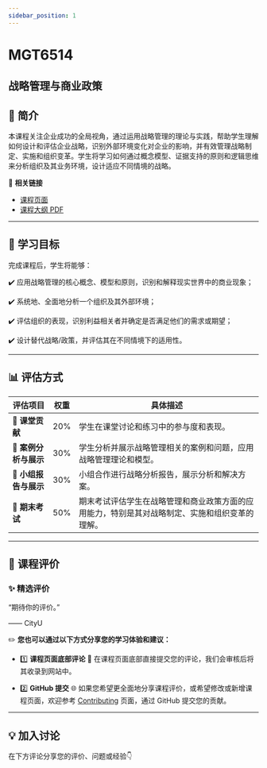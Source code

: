```yaml
---
sidebar_position: 1
---
```


# MGT6514
## 战略管理与商业政策

## **📘 简介**
本课程关注企业成功的全局视角，通过运用战略管理的理论与实践，帮助学生理解如何设计和评估企业战略，识别外部环境变化对企业的影响，并有效管理战略制定、实施和组织变革。学生将学习如何通过概念模型、证据支持的原则和逻辑思维来分析组织及其业务环境，设计适应不同情境的战略。

🔗 **相关链接**
- [课程页面](https://www.cityu.edu.hk/catalogue/pg/202425/course/MGT6514.htm)
- [课程大纲 PDF](https://www.cityu.edu.hk/catalogue/pg/202425/course/MGT6514.pdf)

---

## **🎯 学习目标**

完成课程后，学生将能够：

✔️ 应用战略管理的核心概念、模型和原则，识别和解释现实世界中的商业现象；

✔️ 系统地、全面地分析一个组织及其外部环境；

✔️ 评估组织的表现，识别利益相关者并确定是否满足他们的需求或期望；

✔️ 设计替代战略/政策，并评估其在不同情境下的适用性。

---

## **📊 评估方式**

| **评估项目**           | **权重** | **具体描述**                                                                                       |
|-----------------------|---------|---------------------------------------------------------------------------------------------------|
| **📄 课堂贡献**        | 20%     | 学生在课堂讨论和练习中的参与度和表现。                                                            |
| **📄 案例分析与展示**  | 30%     | 学生分析并展示战略管理相关的案例和问题，应用战略管理理论和模型。                                |
| **📄 小组报告与展示**  | 30%     | 小组合作进行战略分析报告，展示分析和解决方案。                                                   |
| **📝 期末考试**        | 50%     | 期末考试评估学生在战略管理和商业政策方面的应用能力，特别是其对战略制定、实施和组织变革的理解。 |

---

## **💬 课程评价**

### ✨ **精选评价**
<div className={commentStyles.commentBox}>
    <p className={commentStyles.commentText}>
        “期待你的评价。”
    </p>
    <p className={commentStyles.commentAuthor}>—— CityU</p>
</div>

✏️ **您也可以通过以下方式分享您的学习体验和建议：**

- 1️⃣ **课程页面底部评论**
💬 在课程页面底部直接提交您的评论，我们会审核后将其收录到网站中。

- 2️⃣ **GitHub 提交**
🌐 如果您希望更全面地分享课程评价，或希望修改或新增课程页面，欢迎参考 [Contributing](/contributing) 页面，通过 GitHub 提交您的贡献。


---

## **💡 加入讨论**

在下方评论分享您的评价、问题或经验👇
<Utterances />